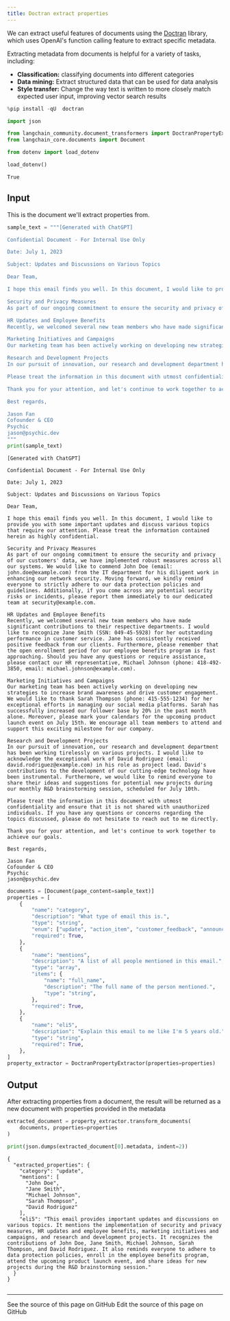 ```yaml
---
title: Doctran extract properties
---
```


We can extract useful features of documents using the [Doctran](https://github.com/psychic-api/doctran) library, which uses OpenAI's function calling feature to extract specific metadata.

Extracting metadata from documents is helpful for a variety of tasks, including:

* **Classification:** classifying documents into different categories
* **Data mining:** Extract structured data that can be used for data analysis
* **Style transfer:** Change the way text is written to more closely match expected user input, improving vector search results

```python
%pip install -qU  doctran
```

```python
import json

from langchain_community.document_transformers import DoctranPropertyExtractor
from langchain_core.documents import Document
```

```python
from dotenv import load_dotenv

load_dotenv()
```

```output
True
```

## Input

This is the document we'll extract properties from.

```python
sample_text = """[Generated with ChatGPT]

Confidential Document - For Internal Use Only

Date: July 1, 2023

Subject: Updates and Discussions on Various Topics

Dear Team,

I hope this email finds you well. In this document, I would like to provide you with some important updates and discuss various topics that require our attention. Please treat the information contained herein as highly confidential.

Security and Privacy Measures
As part of our ongoing commitment to ensure the security and privacy of our customers' data, we have implemented robust measures across all our systems. We would like to commend John Doe (email: john.doe@example.com) from the IT department for his diligent work in enhancing our network security. Moving forward, we kindly remind everyone to strictly adhere to our data protection policies and guidelines. Additionally, if you come across any potential security risks or incidents, please report them immediately to our dedicated team at security@example.com.

HR Updates and Employee Benefits
Recently, we welcomed several new team members who have made significant contributions to their respective departments. I would like to recognize Jane Smith (SSN: 049-45-5928) for her outstanding performance in customer service. Jane has consistently received positive feedback from our clients. Furthermore, please remember that the open enrollment period for our employee benefits program is fast approaching. Should you have any questions or require assistance, please contact our HR representative, Michael Johnson (phone: 418-492-3850, email: michael.johnson@example.com).

Marketing Initiatives and Campaigns
Our marketing team has been actively working on developing new strategies to increase brand awareness and drive customer engagement. We would like to thank Sarah Thompson (phone: 415-555-1234) for her exceptional efforts in managing our social media platforms. Sarah has successfully increased our follower base by 20% in the past month alone. Moreover, please mark your calendars for the upcoming product launch event on July 15th. We encourage all team members to attend and support this exciting milestone for our company.

Research and Development Projects
In our pursuit of innovation, our research and development department has been working tirelessly on various projects. I would like to acknowledge the exceptional work of David Rodriguez (email: david.rodriguez@example.com) in his role as project lead. David's contributions to the development of our cutting-edge technology have been instrumental. Furthermore, we would like to remind everyone to share their ideas and suggestions for potential new projects during our monthly R&D brainstorming session, scheduled for July 10th.

Please treat the information in this document with utmost confidentiality and ensure that it is not shared with unauthorized individuals. If you have any questions or concerns regarding the topics discussed, please do not hesitate to reach out to me directly.

Thank you for your attention, and let's continue to work together to achieve our goals.

Best regards,

Jason Fan
Cofounder & CEO
Psychic
jason@psychic.dev
"""
print(sample_text)
```

```output
[Generated with ChatGPT]

Confidential Document - For Internal Use Only

Date: July 1, 2023

Subject: Updates and Discussions on Various Topics

Dear Team,

I hope this email finds you well. In this document, I would like to provide you with some important updates and discuss various topics that require our attention. Please treat the information contained herein as highly confidential.

Security and Privacy Measures
As part of our ongoing commitment to ensure the security and privacy of our customers' data, we have implemented robust measures across all our systems. We would like to commend John Doe (email: john.doe@example.com) from the IT department for his diligent work in enhancing our network security. Moving forward, we kindly remind everyone to strictly adhere to our data protection policies and guidelines. Additionally, if you come across any potential security risks or incidents, please report them immediately to our dedicated team at security@example.com.

HR Updates and Employee Benefits
Recently, we welcomed several new team members who have made significant contributions to their respective departments. I would like to recognize Jane Smith (SSN: 049-45-5928) for her outstanding performance in customer service. Jane has consistently received positive feedback from our clients. Furthermore, please remember that the open enrollment period for our employee benefits program is fast approaching. Should you have any questions or require assistance, please contact our HR representative, Michael Johnson (phone: 418-492-3850, email: michael.johnson@example.com).

Marketing Initiatives and Campaigns
Our marketing team has been actively working on developing new strategies to increase brand awareness and drive customer engagement. We would like to thank Sarah Thompson (phone: 415-555-1234) for her exceptional efforts in managing our social media platforms. Sarah has successfully increased our follower base by 20% in the past month alone. Moreover, please mark your calendars for the upcoming product launch event on July 15th. We encourage all team members to attend and support this exciting milestone for our company.

Research and Development Projects
In our pursuit of innovation, our research and development department has been working tirelessly on various projects. I would like to acknowledge the exceptional work of David Rodriguez (email: david.rodriguez@example.com) in his role as project lead. David's contributions to the development of our cutting-edge technology have been instrumental. Furthermore, we would like to remind everyone to share their ideas and suggestions for potential new projects during our monthly R&D brainstorming session, scheduled for July 10th.

Please treat the information in this document with utmost confidentiality and ensure that it is not shared with unauthorized individuals. If you have any questions or concerns regarding the topics discussed, please do not hesitate to reach out to me directly.

Thank you for your attention, and let's continue to work together to achieve our goals.

Best regards,

Jason Fan
Cofounder & CEO
Psychic
jason@psychic.dev
```

```python
documents = [Document(page_content=sample_text)]
properties = [
    {
        "name": "category",
        "description": "What type of email this is.",
        "type": "string",
        "enum": ["update", "action_item", "customer_feedback", "announcement", "other"],
        "required": True,
    },
    {
        "name": "mentions",
        "description": "A list of all people mentioned in this email.",
        "type": "array",
        "items": {
            "name": "full_name",
            "description": "The full name of the person mentioned.",
            "type": "string",
        },
        "required": True,
    },
    {
        "name": "eli5",
        "description": "Explain this email to me like I'm 5 years old.",
        "type": "string",
        "required": True,
    },
]
property_extractor = DoctranPropertyExtractor(properties=properties)
```

## Output

After extracting properties from a document, the result will be returned as a new document with properties provided in the metadata

```python
extracted_document = property_extractor.transform_documents(
    documents, properties=properties
)
```

```python
print(json.dumps(extracted_document[0].metadata, indent=2))
```

```output
{
  "extracted_properties": {
    "category": "update",
    "mentions": [
      "John Doe",
      "Jane Smith",
      "Michael Johnson",
      "Sarah Thompson",
      "David Rodriguez"
    ],
    "eli5": "This email provides important updates and discussions on various topics. It mentions the implementation of security and privacy measures, HR updates and employee benefits, marketing initiatives and campaigns, and research and development projects. It recognizes the contributions of John Doe, Jane Smith, Michael Johnson, Sarah Thompson, and David Rodriguez. It also reminds everyone to adhere to data protection policies, enroll in the employee benefits program, attend the upcoming product launch event, and share ideas for new projects during the R&D brainstorming session."
  }
}
```

```python

```

---

<CardGroup cols={2}>
  <Card title="View Source" icon="eye" href="https://github.com/langchain-ai/docs/blob/main/src/oss/python/integrations/document_transformers/doctran_extract_properties.mdx">
    See the source of this page on GitHub
  </Card>
  <Card title="Edit Source" icon="pen-to-square" href="https://github.com/langchain-ai/docs/edit/main/src/oss/python/integrations/document_transformers/doctran_extract_properties.mdx">
    Edit the source of this page on GitHub
  </Card>
</CardGroup>
